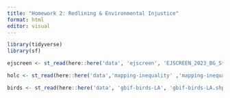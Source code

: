 ```yaml
---
title: "Homework 2: Redlining & Environmental Injustice"
format: html
editor: visual
---
```


```r
library(tidyverse)
library(sf)
```

```r
ejscreen <- st_read(here::here('data', 'ejscreen', 'EJSCREEN_2023_BG_StatePct_with_AS_CNMI_GU_VI.gdb'))

holc <- st_read(here::here('data','mapping-inequality' ,'mapping-inequality-los-angeles.json'))

birds <- st_read(here::here('data', 'gbif-birds-LA', 'gbif-birds-LA.shp'))
```

```r

```